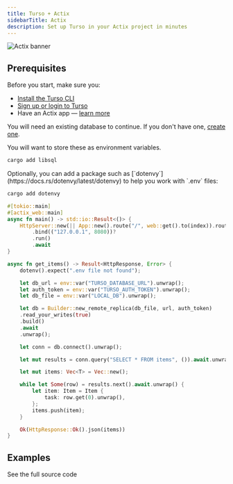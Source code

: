 ```yaml
---
title: Turso + Actix
sidebarTitle: Actix
description: Set up Turso in your Actix project in minutes
---
```


![Actix banner](/images/guides/actix-banner.png)

## Prerequisites

Before you start, make sure you:

- [Install the Turso CLI](/cli/installation)
- [Sign up or login to Turso](/cli/authentication#signup)
- Have an Actix app &mdash; [learn more](https://actix.rs/docs/getting-started)

<Steps>

<Step title="Retrieve database credentials">

You will need an existing database to continue. If you don't have one, [create one](/quickstart).

<Snippet file="retrieve-database-credentials.mdx" />

<Info>You will want to store these as environment variables.</Info>

</Step>

<Step title="Add the libsql crate to the project">

```sh
cargo add libsql
```

<Note>
Optionally, you can add a package such as [`dotenvy`](https://docs.rs/dotenvy/latest/dotenvy) to help you work with `.env` files:

```sh
cargo add dotenvy
```
</Note>

</Step>

<Step title="Execute SQL">

```rust
#[tokio::main]
#[actix_web::main]
async fn main() -> std::io::Result<()> {
    HttpServer::new(|| App::new().route("/", web::get().to(index)).route("/items", web::get().to(get_items)))
        .bind(("127.0.0.1", 8080))?
        .run()
        .await
}

async fn get_items() -> Result<HttpResponse, Error> {
    dotenv().expect(".env file not found");

    let db_url = env::var("TURSO_DATABASE_URL").unwrap();
    let auth_token = env::var("TURSO_AUTH_TOKEN").unwrap();
    let db_file = env::var("LOCAL_DB").unwrap();

    let db = Builder::new_remote_replica(db_file, url, auth_token)
    .read_your_writes(true)
    .build()
    .await
    .unwrap();

    let conn = db.connect().unwrap();

    let mut results = conn.query("SELECT * FROM items", ()).await.unwrap();

    let mut items: Vec<T> = Vec::new();

    while let Some(row) = results.next().await.unwrap() {
        let item: Item = Item {
            task: row.get(0).unwrap(),
        };
        items.push(item);
    }

    Ok(HttpResponse::Ok().json(items))
}
```

</Step>

</Steps>

## Examples

<CardGroup cols={2}>
  <Card
    title="Turso + Actix Todo List"
    icon="github"
    href="https://github.com/tursodatabase/embedded-replicas-with-rust"
  >
    See the full source code
  </Card>
</CardGroup>
